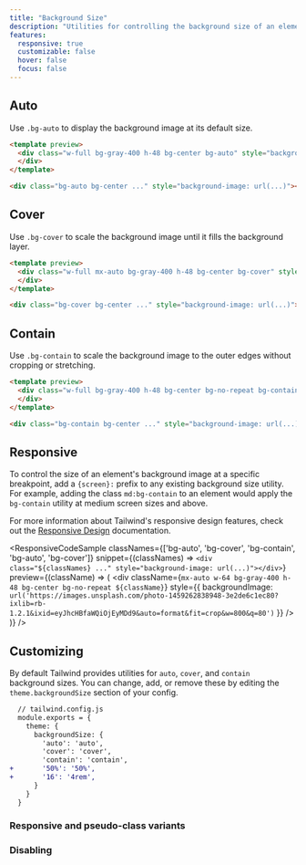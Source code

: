 ```yaml
---
title: "Background Size"
description: "Utilities for controlling the background size of an element's background image."
features:
  responsive: true
  customizable: false
  hover: false
  focus: false
---
```





## Auto

Use `.bg-auto` to display the background image at its default size.

```html
<template preview>
  <div class="w-full bg-gray-400 h-48 bg-center bg-auto" style="background-image:url('https://images.unsplash.com/photo-1459262838948-3e2de6c1ec80?ixlib=rb-1.2.1&ixid=eyJhcHBfaWQiOjEyMDd9&auto=format&fit=crop&w=800&q=80');">
  </div>
</template>

<div class="bg-auto bg-center ..." style="background-image: url(...)"></div>
```

## Cover

Use `.bg-cover` to scale the background image until it fills the background layer.

```html
<template preview>
  <div class="w-full mx-auto bg-gray-400 h-48 bg-center bg-cover" style="background-image:url('https://images.unsplash.com/photo-1459262838948-3e2de6c1ec80?ixlib=rb-1.2.1&ixid=eyJhcHBfaWQiOjEyMDd9&auto=format&fit=crop&w=800&q=80');">
  </div>
</template>

<div class="bg-cover bg-center ..." style="background-image: url(...)"></div>
```

## Contain

Use `.bg-contain` to scale the background image to the outer edges without cropping or stretching.

```html
<template preview>
  <div class="w-full bg-gray-400 h-48 bg-center bg-no-repeat bg-contain" style="background-image:url('https://images.unsplash.com/photo-1459262838948-3e2de6c1ec80?ixlib=rb-1.2.1&ixid=eyJhcHBfaWQiOjEyMDd9&auto=format&fit=crop&w=800&q=80');">
  </div>
</template>

<div class="bg-contain bg-center ..." style="background-image: url(...)"></div>
```

## Responsive

To control the size of an element's background image at a specific breakpoint, add a `{screen}:` prefix to any existing background size utility. For example, adding the class `md:bg-contain` to an element would apply the `bg-contain` utility at medium screen sizes and above.

For more information about Tailwind's responsive design features, check out the [Responsive Design](/docs/responsive-design) documentation.

<ResponsiveCodeSample
  classNames={['bg-auto', 'bg-cover', 'bg-contain', 'bg-auto', 'bg-cover']}
  snippet={(classNames) => `
    <div class="${classNames} ..." style="background-image: url(...)"></div>
  `}
  preview={(className) => (
    <div
      className={`mx-auto w-64 bg-gray-400 h-48 bg-center bg-no-repeat ${className}`}
      style={{
        backgroundImage: `url('https://images.unsplash.com/photo-1459262838948-3e2de6c1ec80?ixlib=rb-1.2.1&ixid=eyJhcHBfaWQiOjEyMDd9&auto=format&fit=crop&w=800&q=80')`
      }}
    />
  )}
/>

## Customizing

By default Tailwind provides utilities for `auto`, `cover`, and `contain` background sizes. You can change, add, or remove these by editing the `theme.backgroundSize` section of your config.

```diff
  // tailwind.config.js
  module.exports = {
    theme: {
      backgroundSize: {
        'auto': 'auto',
        'cover': 'cover',
        'contain': 'contain',
+       '50%': '50%',
+       '16': '4rem',
      }
    }
  }
```

### Responsive and pseudo-class variants

<Variants plugin="backgroundSize" />

### Disabling

<Disabling plugin="backgroundSize" />
